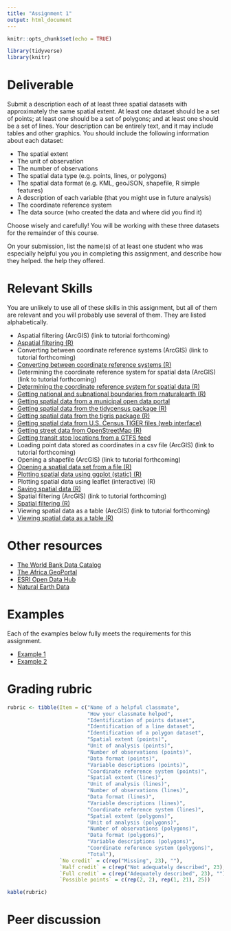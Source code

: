 ```yaml
---
title: "Assignment 1"
output: html_document
---
```


```r
knitr::opts_chunk$set(echo = TRUE)

library(tidyverse)
library(knitr)
```

# Deliverable

Submit a description each of at least three spatial datasets with approximately 
the same spatial extent. At least one dataset should be a set of points; at least 
one should be a set of polygons; and at least one should be a set of lines. Your 
description can be entirely text, and it may include tables and other graphics. 
You should include the following information about each dataset:

* The spatial extent
* The unit of observation
* The number of observations
* The spatial data type (e.g. points, lines, or polygons)
* The spatial data format (e.g. KML, geoJSON, shapefile, R simple features)
* A description of each variable (that you might use in future analysis)
* The coordinate reference system
* The data source (who created the data and where did you find it)

Choose wisely and carefully! You will be working with these three 
datasets for the remainder of this course.

On your submission, list the name(s) of at least one student who was 
especially helpful you you in completing this assignment, and describe 
how they helped.
the help they offered.

# Relevant Skills

You are unlikely to use all of these skills in this assignment, but all 
of them are relevant and you will probably use several of them. They are
listed alphabetically.

* Aspatial filtering (ArcGIS) (link to tutorial forthcoming)
* [Aspatial filtering (R)](https://c-voulgaris.github.io/VIS-2128-F22/a1-files/skill-aspatial-filter.html){target="_blank"}
* Converting between coordinate reference systems (ArcGIS) (link to tutorial forthcoming)
* [Converting between coordinate reference systems (R)](https://c-voulgaris.github.io/VIS-2128-F22/a1-files/skill-convert-crs.html){target="_blank"}
* Determining the coordinate reference system for spatial data (ArcGIS) (link to tutorial forthcoming)
* [Determining the coordinate reference system for spatial data (R)](https://c-voulgaris.github.io/VIS-2128-F22/a1-files/skill-get-crs.html){target="_blank"}
* [Getting national and subnational boundaries from rnaturalearth (R)](https://c-voulgaris.github.io/VIS-2128-F22/a1-files/skill-rnaturalearth.html){target="_blank"}
* [Getting spatial data from a municipal open data portal](https://harvard.zoom.us/rec/play/J2QqcFKKvWv6MuPYGof2qnIYPXkc3ZJAVymlYITcFQ-t9IC4TDu-pFBoRcUTat3s0LtVx-qKNrSeHNcS.TOsORH6w8UnLGQRb?autoplay=true&startTime=1600374226000){target="_blank"}
* [Getting spatial data from the tidycensus package (R)](https://c-voulgaris.github.io/VIS-2128-F22/a1-files/skill-tidycensus.html){target="_blank"}
* [Getting spatial data from the tigris package (R)](https://c-voulgaris.github.io/VIS-2128-F22/a1-files/skill-tigris.html){target="_blank"}
* [Getting spatial data from U.S. Census TIGER files (web interface)](https://harvard.zoom.us/rec/play/QV2SCI71O-N_cgWLR0k0BMTb_WeldF-C4CaEhNxOcpJ7HcdM5nv3g1Lmv_nyqQ7XOboT2HWXhRkJblNA.Gd0LSXr6MkFzVIYC?startTime=1602525515000){target="_blank"}
* [Getting street data from OpenStreetMap (R)](https://c-voulgaris.github.io/VIS-2128-F22/a1-files/skill-load-osm-data.html){target="_blank"}
* [Getting transit stop locations from a GTFS feed](https://c-voulgaris.github.io/VIS-2128-F22/a1-files/skill-get_gtfs-data.html){target="_blank"}
* Loading point data stored as coordinates in a csv file (ArcGIS) (link to tutorial forthcoming)
* Opening a shapefile (ArcGIS) (link to tutorial forthcoming)
* [Opening a spatial data set from a file (R)](https://c-voulgaris.github.io/VIS-2128-F22/a1-files/skill-open-file.html){target="_blank"}
* [Plotting spatial data using ggplot (static) (R)](https://c-voulgaris.github.io/VIS-2128-F22/a1-files/skill-ggplot-map.html){target="_blank"}
* Plotting spatial data using leaflet (interactive) (R)
* [Saving spatial data (R)](https://c-voulgaris.github.io/VIS-2128-F22/a1-files/skill-save-spatial-data.html){target="_blank"}
* Spatial filtering (ArcGIS)  (link to tutorial forthcoming)
* [Spatial filtering (R)](https://c-voulgaris.github.io/VIS-2128-F22/a1-files/skill-aspatial-filter.html){target="_blank"}
* Viewing spatial data as a table (ArcGIS) (link to tutorial forthcoming)
* [Viewing spatial data as a table (R)](https://c-voulgaris.github.io/VIS-2128-F22/a1-files/skill-view-dataframe.html){target="_blank"}

# Other resources

* [The World Bank Data Catalog](https://datacatalog.worldbank.org/home){target="_blank"}
* [The Africa GeoPortal](https://www.africageoportal.com/){target="_blank"}
* [ESRI Open Data Hub](https://hub.arcgis.com/search){target="_blank"}
* [Natural Earth Data](https://www.naturalearthdata.com/){target="_blank"}

# Examples

Each of the examples below fully meets the requirements for this assignment.

* [Example 1](https://c-voulgaris.github.io/VIS-2128-F22/a1-files/examples/slo-example.pdf){target="_blank"}
* [Example 2](https://c-voulgaris.github.io/VIS-2128-F22/a1-files/examples/africa-example.pdf){target="_blank"}

# Grading rubric

```r
rubric <- tibble(Item = c("Name of a helpful classmate",
                          "How your classmate helped",
                          "Identification of points dataset",
                          "Identification of a line dataset",
                          "Identification of a polygon dataset",
                          "Spatial extent (points)",
                          "Unit of analysis (points)",
                          "Number of observations (points)",
                          "Data format (points)",
                          "Variable descriptions (points)",
                          "Coordinate reference system (points)",
                          "Spatial extent (lines)",
                          "Unit of analysis (lines)",
                          "Number of observations (lines)",
                          "Data format (lines)",
                          "Variable descriptions (lines)",
                          "Coordinate reference system (lines)",
                          "Spatial extent (polygons)",
                          "Unit of analysis (polygons)",
                          "Number of observations (polygons)",
                          "Data format (polygons)",
                          "Variable descriptions (polygons)",
                          "Coordinate reference system (polygons)",
                          "Total"),
                 `No credit` = c(rep("Missing", 23), ""),
                 `Half credit` = c(rep("Not adequately described", 23), ""),
                 `Full credit` = c(rep("Adequately described", 23), ""),
                 `Possible points` = c(rep(2, 2), rep(1, 21), 25))

kable(rubric)
```


# Peer discussion


